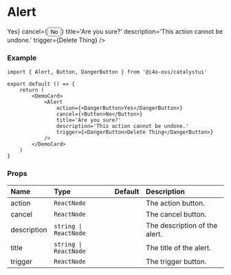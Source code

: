 
# Alert

<DemoCard>
	<Alert
		action={<DangerButton>Yes</DangerButton>}
		cancel={<Button>No</Button>}
		title='Are you sure?'
		description='This action cannot be undone.'
		trigger={<DangerButton>Delete Thing</DangerButton>}
	/>
</DemoCard>

### Example

```tsx
import { Alert, Button, DangerButton } from '@i4o-oss/catalystui'

export default () => {
	return (
		<DemoCard>
			<Alert
				action={<DangerButton>Yes</DangerButton>}
				cancel={<Button>No</Button>}
				title='Are you sure?'
				description='This action cannot be undone.'
				trigger={<DangerButton>Delete Thing</DangerButton>}
			/>
		</DemoCard>
	)
}
```

### Props

| Name        | Type                  | Default | Description                   |
| :---------- | :-------------------- | :------ | :---------------------------- |
| action      | `ReactNode`           |         | The action button.            |
| cancel      | `ReactNode`           |         | The cancel button.            |
| description | `string \| ReactNode` |         | The description of the alert. |
| title       | `string \| ReactNode` |         | The title of the alert.       |
| trigger     | `ReactNode`           |         | The trigger button.           |
